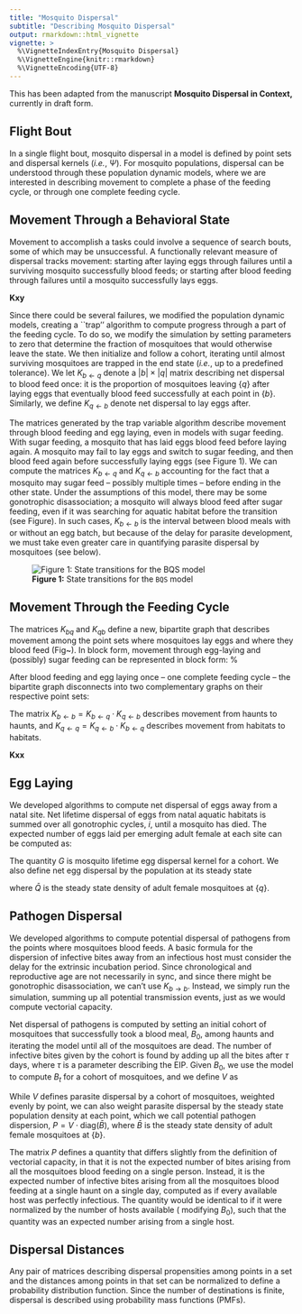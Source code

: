 ```yaml
---
title: "Mosquito Dispersal"
subtitle: "Describing Mosquito Dispersal"
output: rmarkdown::html_vignette
vignette: >
  %\VignetteIndexEntry{Mosquito Dispersal}
  %\VignetteEngine{knitr::rmarkdown}
  %\VignetteEncoding{UTF-8}
---
```


This has been adapted from the manuscript **Mosquito Dispersal in Context,** currently in draft form.

## Flight Bout

In a single flight bout, mosquito dispersal in a model is defined by point sets and dispersal kernels (*i.e.*, $\Psi$). For mosquito populations, dispersal can be understood through these population dynamic models, where we are interested in describing movement to complete a phase of the feeding cycle, or through one complete feeding cycle. 


## Movement Through a Behavioral State 

Movement to accomplish a tasks could involve a sequence of search bouts, some of which may be unsuccessful. A functionally relevant measure of dispersal tracks movement: starting after laying eggs through failures until a surviving mosquito successfully blood feeds; or starting after blood feeding through failures until a mosquito successfully lays eggs. 

**Kxy** 

Since there could be several failures, we modified the population dynamic models, creating a ``trap'' algorithm to compute progress through a part of the feeding cycle. To do so, we modify the simulation by setting parameters to zero that determine the fraction of mosquitoes that would otherwise leave the state. We then initialize and follow a cohort, iterating until almost surviving mosquitoes are trapped in the end state (*i.e.*, up to a predefined tolerance). We let $K_{b\leftarrow q}$ denote a $|b| \times |q|$ matrix describing net dispersal to blood feed once: it is the proportion of mosquitoes leaving $\left\{q\right\}$ after laying eggs that eventually blood feed successfully at each point in $\left\{b\right\}$. Similarly, we define $K_{q \leftarrow b}$ denote net dispersal to lay eggs after. 

The matrices generated by the trap variable algorithm describe movement through blood feeding and egg laying, even in models with sugar feeding. With sugar feeding, a mosquito that has laid eggs \textit{must} blood feed before laying again. A mosquito may fail to lay eggs and switch to sugar feeding, and then blood feed again before successfully laying eggs (see Figure 1). We can compute the matrices $K_{b\leftarrow q}$ and $K_{q \leftarrow b}$ accounting for the fact that a mosquito may sugar feed -- possibly multiple times -- before ending in the other state. Under the assumptions of this model, there may be some gonotrophic disassociation; a mosquito will always blood feed after sugar feeding, even if it was searching for aquatic habitat before the transition (see Figure). In such cases, $K_{b\leftarrow b}$ is the interval between blood meals with or without an egg batch, but because of the delay for parasite development, we must take even greater care in quantifying parasite dispersal by mosquitoes (see below).

![**Figure 1:** State transitions for the `BQS` model](BQS.png)

## Movement Through the Feeding Cycle 


The matrices $K_{bq}$ and $K_{qb}$ define a new, bipartite graph that describes movement among the point sets where mosquitoes lay eggs and where they blood feed (Fig~\ref{Kxx}). In block form, movement through egg-laying and (possibly) sugar feeding can be represented in block form: 
%
\begin{equation} K = \left[ \begin{array}{cc}
     0 & K_{b \leftarrow q}  \\
     K_{q \leftarrow b} & 0 
\end{array} \right] 
\label{KbqKqb} 
\end{equation} 

After blood feeding and egg laying once -- one complete feeding cycle -- the bipartite graph disconnects into two complementary graphs on their respective point sets: 

\begin{equation} K^2 = \left[\begin{array}{cc}
     K_{b \leftarrow b}& 0  \\
     0 & K_{q \leftarrow q} 
\end{array} \right] 
\label{KbbKqq} 
\end{equation} 

The matrix $K_{b \leftarrow b} = K_{b \leftarrow q}\cdot K_{q \leftarrow b}$ describes movement from haunts to haunts, and $K_{q \leftarrow q}= K_{q \leftarrow b}\cdot K_{b \leftarrow q}$ describes movement from habitats to habitats. 

**Kxx** 

## Egg Laying  

We developed algorithms to compute net dispersal of eggs away from a natal site. Net lifetime dispersal of eggs from natal aquatic habitats is summed over all gonotrophic cycles, $i$, until a mosquito has died. The expected number of eggs laid per emerging adult female at each site can be computed as:

\begin{equation}
 G = o \sum_{i=1}^\infty \left(K_{q\leftarrow q}\right)^i.
\end{equation}

The quantity $G$ is mosquito lifetime egg dispersal kernel for a cohort. We also define net egg dispersal by the population at its steady state 

\begin{equation}
G \cdot \mbox{diag}\left(\bar Q \right),
\end{equation} 

where $\bar Q$ is the steady state density of adult female mosquitoes at $\left\{q\right\}$. 


## Pathogen Dispersal 

We developed algorithms to compute potential dispersal of pathogens from the points where mosquitoes blood feeds. A basic formula for the dispersion of infective bites away from an infectious host must consider the delay for the extrinsic incubation period. Since chronological and reproductive age are not necessarily in sync, and since there might be gonotrophic disassociation, we can't use $K_{b\rightarrow b}$. Instead, we simply run the simulation, summing up all potential transmission events, just as we would compute vectorial capacity. 

Net dispersal of pathogens is computed by setting an initial cohort of mosquitoes that successfully took a blood meal, $B_0$, among haunts and iterating the model until all of the mosquitoes are dead. The number of infective bites given by the cohort is found by adding up all the bites after $\tau$ days, where $\tau$ is a parameter describing the EIP. Given $B_0$, we use the model to compute $B_t$ for a cohort of mosquitoes, and we define $V$ as 

\begin{equation}
V = \sum_{t=\tau}^\infty  \mbox{diag} \left(\psi B_t \right).
\end{equation}

While $V$ defines parasite dispersal by a cohort of mosquitoes, weighted evenly by point, we can also weight parasite dispersal by the steady state population density at each point, which we call potential pathogen dispersion, $P = V \cdot \mbox{diag}\left(\bar B \right)$, where $\bar B$ is the steady state density of adult female mosquitoes at $\left\{b\right\}$. 

The matrix $P$ defines a quantity that differs slightly from the definition of vectorial capacity, in that it is not the expected number of bites arising from all the mosquitoes blood feeding on a single person. Instead, it is the expected number of infective bites arising from all the mosquitoes blood feeding at a single haunt on a single day, computed as if every available host was perfectly infectious. The quantity would be identical to \textit{vectorial capacity} if it were normalized by the number of hosts available (\textit{i.e.} modifying $B_0$), such that the quantity was an expected number arising from a single host. 

## Dispersal Distances

Any pair of matrices describing dispersal propensities among points in a set and the distances among points in that set can be normalized to define a probability distribution function. Since the number of destinations is finite, dispersal is described using probability mass functions (PMFs).


